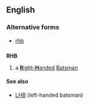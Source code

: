 ==English==

===Alternative forms===
* [[rhb]]

==={{initialism}}===
'''RHB'''

# {{cricket}} a [[right-handed|'''R'''ight-'''H'''anded]] [[batsman|Batsman]]

====See also====
* [[LHB]] (left-handed batsman)